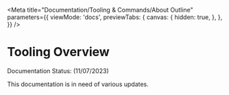 
<Meta
  title="Documentation/Tooling & Commands/About Outline"
  parameters={{
    viewMode: 'docs',
    previewTabs: {
      canvas: {
        hidden: true,
      },
    },
  }}
/>

# Tooling Overview

<outline-core-alert status="warning">
  <span slot="header">Documentation Status: (11/07/2023)</span>
  <p>This documentation is in need of various updates.</p>
</outline-core-alert>
<br />
